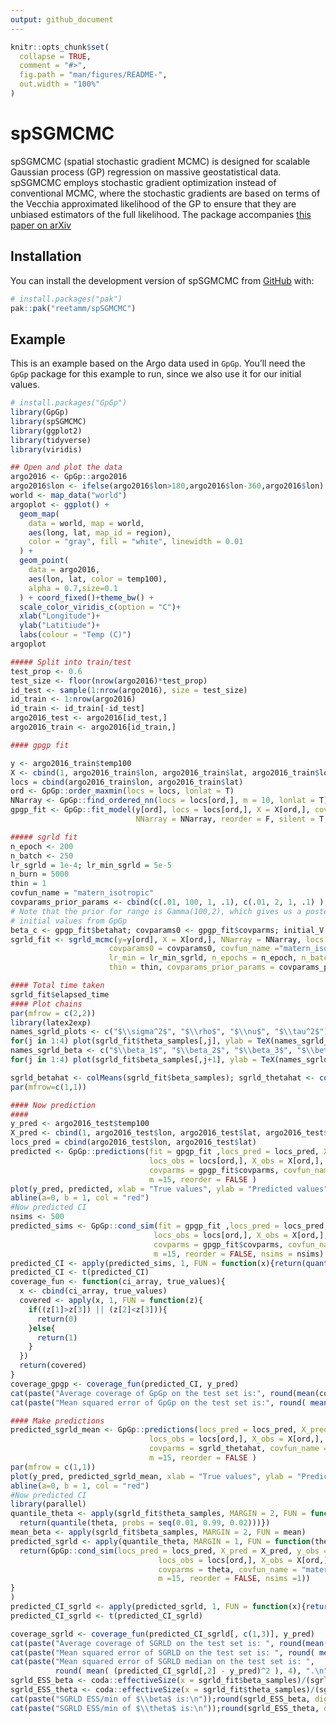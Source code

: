 ```yaml
---
output: github_document
---
```


<!-- README.md is generated from README.Rmd. Please edit that file -->

```r
knitr::opts_chunk$set(
  collapse = TRUE,
  comment = "#>",
  fig.path = "man/figures/README-",
  out.width = "100%"
)
```

# spSGMCMC

<!-- badges: start -->
<!-- badges: end -->

spSGMCMC (spatial stochastic gradient MCMC) is designed for scalable Gaussian process (GP) regression on massive geostatistical data. spSGMCMC employs stochastic gradient optimization instead of conventional MCMC, where the stochastic gradients are based on terms of the Vecchia approximated likelihood of the GP to ensure that they are unbiased estimators of the full likelihood. The package accompanies [this paper on arXiv](https://arxiv.org/abs/2405.04531)

## Installation

You can install the development version of spSGMCMC from [GitHub](https://github.com/) with:

``` r
# install.packages("pak")
pak::pak("reetamm/spSGMCMC")
```

## Example

This is an example based on the Argo data used in `GpGp`. You'll need the `GpGp` package for this example to run, since we also use it for our initial values.

```r
# install.packages("GpGp")
library(GpGp)
library(spSGMCMC)
library(ggplot2)
library(tidyverse)
library(viridis)
```


```r
## Open and plot the data
argo2016 <- GpGp::argo2016
argo2016$lon <- ifelse(argo2016$lon>180,argo2016$lon-360,argo2016$lon)
world <- map_data("world")
argoplot <- ggplot() +
  geom_map(
    data = world, map = world,
    aes(long, lat, map_id = region),
    color = "gray", fill = "white", linewidth = 0.01
  ) +
  geom_point(
    data = argo2016,
    aes(lon, lat, color = temp100),
    alpha = 0.7,size=0.1
  ) + coord_fixed()+theme_bw() +
  scale_color_viridis_c(option = "C")+
  xlab("Longitude")+
  ylab("Latitiude")+
  labs(colour = "Temp (C)")
argoplot
```

```r
##### Split into train/test
test_prop <- 0.6
test_size <- floor(nrow(argo2016)*test_prop)
id_test <- sample(1:nrow(argo2016), size = test_size)
id_train <- 1:nrow(argo2016)
id_train <- id_train[-id_test]
argo2016_test <- argo2016[id_test,]
argo2016_train <- argo2016[id_train,]

#### gpgp fit

y <- argo2016_train$temp100
X <- cbind(1, argo2016_train$lon, argo2016_train$lat, argo2016_train$lon^2, argo2016_train$lat^2)
locs = cbind(argo2016_train$lon, argo2016_train$lat)
ord <- GpGp::order_maxmin(locs = locs, lonlat = T)
NNarray <- GpGp::find_ordered_nn(locs = locs[ord,], m = 10, lonlat = T)
gpgp_fit <- GpGp::fit_model(y[ord], locs = locs[ord,], X = X[ord,], covfun_name = "matern_isotropic",
                            NNarray = NNarray, reorder = F, silent = T, m_seq = c(10))

```

```r
##### sgrld fit
n_epoch <- 200
n_batch <- 250
lr_sgrld = 1e-4; lr_min_sgrld = 5e-5
n_burn = 5000
thin = 1
covfun_name = "matern_isotropic"
covparams_prior_params <- cbind(c(.01, 100, 1, .1), c(.01, 2, 1, .1) )
# Note that the prior for range is Gamma(100,2), which gives us a posterior mean of 50. Apt for very smooth global data
# initial values from GpGp
beta_c <- gpgp_fit$betahat; covparams0 <- gpgp_fit$covparms; initial_V <- diag(gpgp_fit$info)
sgrld_fit <- sgrld_mcmc(y=y[ord], X = X[ord,], NNarray = NNarray, locs = locs[ord,], beta_0 = beta_c,
                      covparams0 = covparams0, covfun_name ="matern_isotropic", lr = lr_sgrld,
                      lr_min = lr_min_sgrld, n_epochs = n_epoch, n_batch = n_batch, n_burn = n_burn,
                      thin = thin, covparams_prior_params = covparams_prior_params, silent = F)
```

```r
#### Total time taken
sgrld_fit$elapsed_time
#### Plot chains
par(mfrow = c(2,2))
library(latex2exp)
names_sgrld_plots <- c("$\\sigma^2$", "$\\rho$", "$\\nu$", "$\\tau^2$")
for(j in 1:4) plot(sgrld_fit$theta_samples[,j], ylab = TeX(names_sgrld_plots[j]), type = "l")
names_sgrld_beta <- c("$\\beta_1$", "$\\beta_2$", "$\\beta_3$", "$\\beta_4$")
for(j in 1:4) plot(sgrld_fit$beta_samples[,j+1], ylab = TeX(names_sgrld_beta[j]), type = "l")

sgrld_betahat <- colMeans(sgrld_fit$beta_samples); sgrld_thetahat <- colMeans(sgrld_fit$theta_samples)
par(mfrow=c(1,1))
```

```r
#### Now prediction
####
y_pred <- argo2016_test$temp100
X_pred <- cbind(1, argo2016_test$lon, argo2016_test$lat, argo2016_test$lon^2, argo2016_test$lat^2)
locs_pred = cbind(argo2016_test$lon, argo2016_test$lat)
predicted <- GpGp::predictions(fit = gpgp_fit ,locs_pred = locs_pred, X_pred = X_pred, y_obs = y[ord],
                               locs_obs = locs[ord,], X_obs = X[ord,], beta = gpgp_fit$betahat,
                               covparms = gpgp_fit$covparms, covfun_name = "matern_isotropic",
                               m =15, reorder = FALSE )
plot(y_pred, predicted, xlab = "True values", ylab = "Predicted values")
abline(a=0, b = 1, col = "red")
#Now predicted CI
nsims <- 500
predicted_sims <- GpGp::cond_sim(fit = gpgp_fit ,locs_pred = locs_pred, X_pred = X_pred, y_obs = y[ord],
                                locs_obs = locs[ord,], X_obs = X[ord,], beta = gpgp_fit$betahat,
                                covparms = gpgp_fit$covparms, covfun_name = "matern_isotropic",
                                m =15, reorder = FALSE, nsims = nsims)
predicted_CI <- apply(predicted_sims, 1, FUN = function(x){return(quantile(x, probs = c(0.025, 0.975)))})
predicted_CI <- t(predicted_CI)
coverage_fun <- function(ci_array, true_values){
  x <- cbind(ci_array, true_values)
  covered <- apply(x, 1, FUN = function(z){
    if((z[1]>z[3]) || (z[2]<z[3])){
      return(0)
    }else{
      return(1)
    }
  })
  return(covered)
}
coverage_gpgp <- coverage_fun(predicted_CI, y_pred)
cat(paste("Average coverage of GpGp on the test set is:", round(mean(coverage_gpgp),4), ".\n"))
cat(paste("Mean squared error of GpGp on the test set is:", round( mean( (predicted - y_pred)^2 ), 4), ".\n"))
```

```r
#### Make predictions
predicted_sgrld_mean <- GpGp::predictions(locs_pred = locs_pred, X_pred = X_pred, y_obs = y[ord],
                               locs_obs = locs[ord,], X_obs = X[ord,], beta = sgrld_betahat,
                               covparms = sgrld_thetahat, covfun_name = "matern_isotropic",
                               m =15, reorder = FALSE )
par(mfrow = c(1,1))
plot(y_pred, predicted_sgrld_mean, xlab = "True values", ylab = "Predicted values")
abline(a=0, b = 1, col = "red")
#Now predicted CI
library(parallel)
quantile_theta <- apply(sgrld_fit$theta_samples, MARGIN = 2, FUN = function(theta){
  return(quantile(theta, probs = seq(0.01, 0.99, 0.02)))})
mean_beta <- apply(sgrld_fit$beta_samples, MARGIN = 2, FUN = mean)
predicted_sgrld <- apply(quantile_theta, MARGIN = 1, FUN = function(theta) {
  return(GpGp::cond_sim(locs_pred = locs_pred, X_pred = X_pred, y_obs = y[ord],
                                 locs_obs = locs[ord,], X_obs = X[ord,], beta = mean_beta,
                                 covparms = theta, covfun_name = "matern_isotropic",
                                 m =15, reorder = FALSE, nsims =1))
}
)
predicted_CI_sgrld <- apply(predicted_sgrld, 1, FUN = function(x){return(quantile(x, probs = c(0.025, 0.5, 0.975)))})
predicted_CI_sgrld <- t(predicted_CI_sgrld)
```

```r
coverage_sgrld <- coverage_fun(predicted_CI_sgrld[, c(1,3)], y_pred)
cat(paste("Average coverage of SGRLD on the test set is: ", round(mean(coverage_sgrld),4), ".\n", sep = ""))
cat(paste("Mean squared error of SGRLD on the test set is: ", round( mean( (predicted_sgrld_mean - y_pred)^2 ), 4), ".\n", sep = ""))
cat(paste("Mean squared error of SGRLD median on the test set is: ",
          round( mean( (predicted_CI_sgrld[,2] - y_pred)^2 ), 4), ".\n", sep=""))
sgrld_ESS_beta <- coda::effectiveSize(x = sgrld_fit$beta_samples)/(sgrld_fit$elapsed_time/60)
sgrld_ESS_theta <- coda::effectiveSize(x = sgrld_fit$theta_samples)/(sgrld_fit$elapsed_time/60)
cat(paste("SGRLD ESS/min of $\\beta$ is:\n"));round(sgrld_ESS_beta, digits = 4)
cat(paste("SGRLD ESS/min of $\\theta$ is:\n"));round(sgrld_ESS_theta, digits = 4)
```